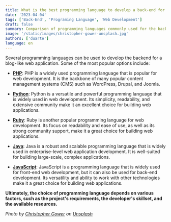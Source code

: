 ```yaml
---
title: What is the best programming language to develop a back-end for a blog-like web application?
date: '2023-04-04'
tags: ['Back-End', 'Programing Language', 'Web Development']
draft: false
summary: Comparison of programming languages commonly used for the back-end of blog-like web applications.
image: '/static/images/christopher-gower-unsplash.jpg'
authors: ['duarte']
language: en
---
```


Several programming languages can be used to develop the backend for a blog-like web application. Some of the most popular options include:

- [**PHP**](https://www.php.net/): PHP is a widely used programming language that is popular for web development. It is the backbone of many popular content management systems (CMS) such as WordPress, Drupal, and Joomla.

- [**Python**](https://www.python.org/): Python is a versatile and powerful programming language that is widely used in web development. Its simplicity, readability, and extensive community make it an excellent choice for building web applications.

- [**Ruby**](https://www.ruby-lang.org/en/): Ruby is another popular programming language for web development. Its focus on readability and ease of use, as well as its strong community support, make it a great choice for building web applications.

- [**Java**](https://www.java.com/en/): Java is a robust and scalable programming language that is widely used in enterprise-level web application development. It is well-suited for building large-scale, complex applications.

- [**JavaScript**](https://www.javascript.com/): JavaScript is a programming language that is widely used for front-end web development, but it can also be used for back-end development. Its versatility and ability to work with other technologies make it a great choice for building web applications.

**Ultimately, the choice of programming language depends on various factors, such as the project's requirements, the developer's skillset, and the available resources.**

_Photo by [Christopher Gower](https://unsplash.com/@cgower?utm_source=unsplash&utm_medium=referral&utm_content=creditCopyText) on [Unsplash](https://unsplash.com/photos/m_HRfLhgABo?utm_source=unsplash&utm_medium=referral&utm_content=creditCopyText)_
